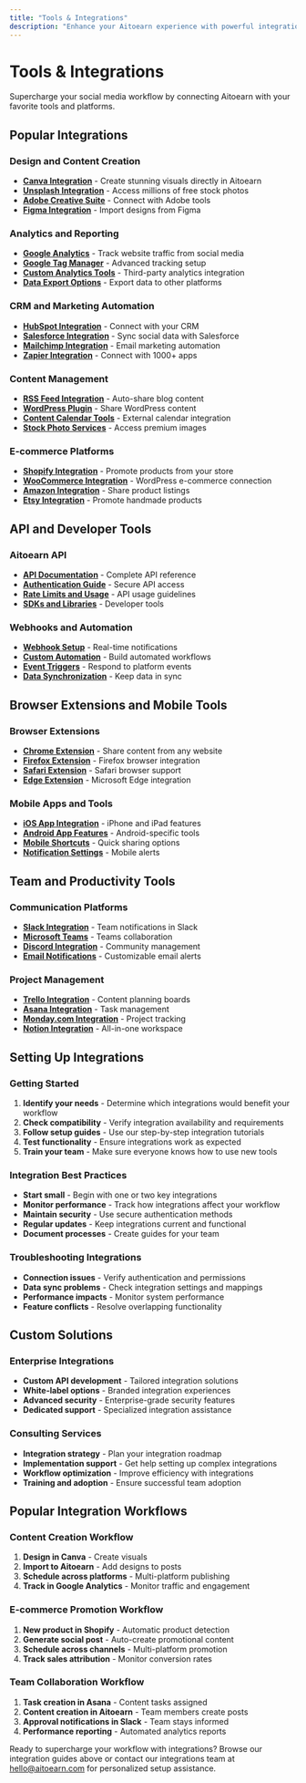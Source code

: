 ```yaml
---
title: "Tools & Integrations"
description: "Enhance your Aitoearn experience with powerful integrations and third-party tools"
---
```


# Tools & Integrations

Supercharge your social media workflow by connecting Aitoearn with your favorite tools and platforms.

## Popular Integrations

### Design and Content Creation
- **[Canva Integration](tools-integrations/901-canva-integration)** - Create stunning visuals directly in Aitoearn
- **[Unsplash Integration](tools-integrations/902-unsplash-integration)** - Access millions of free stock photos
- **[Adobe Creative Suite](tools-integrations/903-adobe-creative-suite)** - Connect with Adobe tools
- **[Figma Integration](tools-integrations/904-figma-integration)** - Import designs from Figma

### Analytics and Reporting
- **[Google Analytics](tools-integrations/905-google-analytics)** - Track website traffic from social media
- **[Google Tag Manager](tools-integrations/906-google-tag-manager)** - Advanced tracking setup
- **[Custom Analytics Tools](tools-integrations/907-custom-analytics-tools)** - Third-party analytics integration
- **[Data Export Options](tools-integrations/908-data-export-options)** - Export data to other platforms

### CRM and Marketing Automation
- **[HubSpot Integration](tools-integrations/909-hubspot-integration)** - Connect with your CRM
- **[Salesforce Integration](tools-integrations/910-salesforce-integration)** - Sync social data with Salesforce
- **[Mailchimp Integration](tools-integrations/911-mailchimp-integration)** - Email marketing automation
- **[Zapier Integration](tools-integrations/912-zapier-integration)** - Connect with 1000+ apps

### Content Management
- **[RSS Feed Integration](tools-integrations/913-rss-feed-integration)** - Auto-share blog content
- **[WordPress Plugin](tools-integrations/914-wordpress-plugin)** - Share WordPress content
- **[Content Calendar Tools](tools-integrations/915-content-calendar-tools)** - External calendar integration
- **[Stock Photo Services](tools-integrations/916-stock-photo-services)** - Access premium images

### E-commerce Platforms
- **[Shopify Integration](tools-integrations/917-shopify-integration)** - Promote products from your store
- **[WooCommerce Integration](tools-integrations/918-woocommerce-integration)** - WordPress e-commerce connection
- **[Amazon Integration](tools-integrations/919-amazon-integration)** - Share product listings
- **[Etsy Integration](tools-integrations/920-etsy-integration)** - Promote handmade products

## API and Developer Tools

### Aitoearn API
- **[API Documentation](tools-integrations/921-api-documentation)** - Complete API reference
- **[Authentication Guide](tools-integrations/922-api-authentication)** - Secure API access
- **[Rate Limits and Usage](tools-integrations/923-api-rate-limits)** - API usage guidelines
- **[SDKs and Libraries](tools-integrations/924-sdks-libraries)** - Developer tools

### Webhooks and Automation
- **[Webhook Setup](tools-integrations/925-webhook-setup)** - Real-time notifications
- **[Custom Automation](tools-integrations/926-custom-automation)** - Build automated workflows
- **[Event Triggers](tools-integrations/927-event-triggers)** - Respond to platform events
- **[Data Synchronization](tools-integrations/928-data-synchronization)** - Keep data in sync

## Browser Extensions and Mobile Tools

### Browser Extensions
- **[Chrome Extension](tools-integrations/929-chrome-extension)** - Share content from any website
- **[Firefox Extension](tools-integrations/930-firefox-extension)** - Firefox browser integration
- **[Safari Extension](tools-integrations/931-safari-extension)** - Safari browser support
- **[Edge Extension](tools-integrations/932-edge-extension)** - Microsoft Edge integration

### Mobile Apps and Tools
- **[iOS App Integration](tools-integrations/933-ios-app-integration)** - iPhone and iPad features
- **[Android App Features](tools-integrations/934-android-app-features)** - Android-specific tools
- **[Mobile Shortcuts](tools-integrations/935-mobile-shortcuts)** - Quick sharing options
- **[Notification Settings](tools-integrations/936-notification-settings)** - Mobile alerts

## Team and Productivity Tools

### Communication Platforms
- **[Slack Integration](tools-integrations/937-slack-integration)** - Team notifications in Slack
- **[Microsoft Teams](tools-integrations/938-microsoft-teams)** - Teams collaboration
- **[Discord Integration](tools-integrations/939-discord-integration)** - Community management
- **[Email Notifications](tools-integrations/940-email-notifications)** - Customizable email alerts

### Project Management
- **[Trello Integration](tools-integrations/941-trello-integration)** - Content planning boards
- **[Asana Integration](tools-integrations/942-asana-integration)** - Task management
- **[Monday.com Integration](tools-integrations/943-monday-integration)** - Project tracking
- **[Notion Integration](tools-integrations/944-notion-integration)** - All-in-one workspace

## Setting Up Integrations

### Getting Started
1. **Identify your needs** - Determine which integrations would benefit your workflow
2. **Check compatibility** - Verify integration availability and requirements
3. **Follow setup guides** - Use our step-by-step integration tutorials
4. **Test functionality** - Ensure integrations work as expected
5. **Train your team** - Make sure everyone knows how to use new tools

### Integration Best Practices
- **Start small** - Begin with one or two key integrations
- **Monitor performance** - Track how integrations affect your workflow
- **Maintain security** - Use secure authentication methods
- **Regular updates** - Keep integrations current and functional
- **Document processes** - Create guides for your team

### Troubleshooting Integrations
- **Connection issues** - Verify authentication and permissions
- **Data sync problems** - Check integration settings and mappings
- **Performance impacts** - Monitor system performance
- **Feature conflicts** - Resolve overlapping functionality

## Custom Solutions

### Enterprise Integrations
- **Custom API development** - Tailored integration solutions
- **White-label options** - Branded integration experiences
- **Advanced security** - Enterprise-grade security features
- **Dedicated support** - Specialized integration assistance

### Consulting Services
- **Integration strategy** - Plan your integration roadmap
- **Implementation support** - Get help setting up complex integrations
- **Workflow optimization** - Improve efficiency with integrations
- **Training and adoption** - Ensure successful team adoption

## Popular Integration Workflows

### Content Creation Workflow
1. **Design in Canva** - Create visuals
2. **Import to Aitoearn** - Add designs to posts
3. **Schedule across platforms** - Multi-platform publishing
4. **Track in Google Analytics** - Monitor traffic and engagement

### E-commerce Promotion Workflow
1. **New product in Shopify** - Automatic product detection
2. **Generate social post** - Auto-create promotional content
3. **Schedule across channels** - Multi-platform promotion
4. **Track sales attribution** - Monitor conversion rates

### Team Collaboration Workflow
1. **Task creation in Asana** - Content tasks assigned
2. **Content creation in Aitoearn** - Team members create posts
3. **Approval notifications in Slack** - Team stays informed
4. **Performance reporting** - Automated analytics reports

Ready to supercharge your workflow with integrations? Browse our integration guides above or contact our integrations team at [hello@aitoearn.com](mailto:hello@aitoearn.com) for personalized setup assistance.
